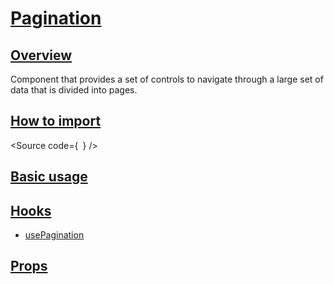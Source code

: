 

<Meta of={Stories} />

# [Pagination](#pagination)

## [Overview](#overview)

Component that provides a set of controls to navigate through a large set of data that is divided into pages.

## [How to import](#how-to-import)

<Source
  code={`
`}
/>

## [Basic usage](#basic-usage)

<Canvas of={Stories.Base} />

## [Hooks](#hooks)

- [usePagination](?path=/docs/components-core-navigation-pagination-hooks--docs)

## [Props](#props)

<ArgTypes of={Stories} />
